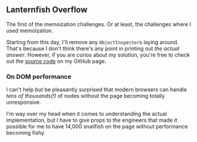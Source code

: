 ## Lanternfish Overflow

The first of the memoization challenges. Or at least, the challenges where I used memoization.

Starting from this day, I'll remove any `ObjectInspector`s laying around. That's because I don't think there's any point in printing out _the actual answer_. However, if you are curios about my solution, you're free to check out the [source code](https://www.github.com/matystroia) on my GitHub page.

### On DOM performance

I can't help but be pleasantly surprised that modern browsers can handle _tens of thousands(!)_ of nodes without the page becoming totally unresponsive.

I'm way over my head when it comes to understanding the actual implementation, but I have to give props to the engineers that made it possible for me to have 14,000 snailfish on the page without performance becoming fishy.